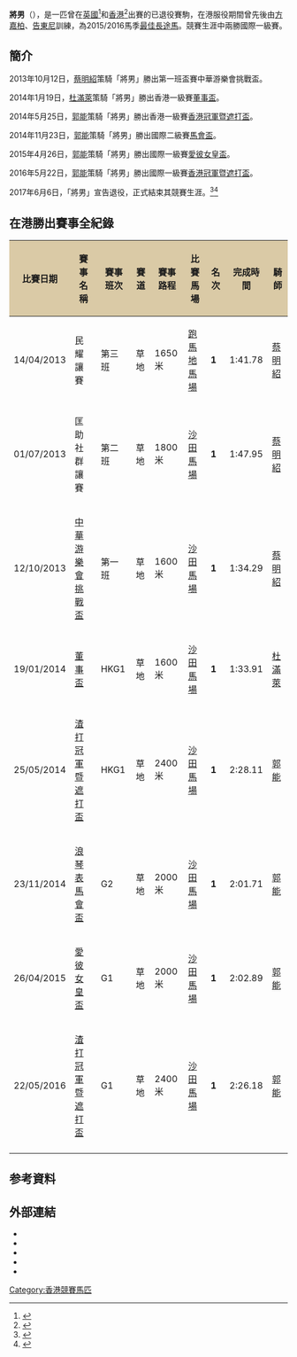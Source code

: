 {{Infobox racehorse
|name= 將男（已退役） 
|image= 
|caption= 
|sire= Dylan Thomas
|grandsire= Danehill
|dam= Leukippids
|damsire= Sadler's Wells
|sex= 閹
|foaled= 2009年3月9日
|country= {{GB}}
|colour= 棗
|breeder= 
|owner= 奔騰賽馬團體
|trainer= 范思維（英國）<br>[[方嘉柏|方嘉柏]]<br>[[告東尼|告東尼]]（香港）
|record= 4戰2冠（英國）<br>44戰8冠8亞4季4殿5第五（香港）
|earnings= $15,602英鎊<br>$51,322,750港元
|updated= 2017年6月6日
|wins= '''[[香港冠軍暨遮打盃|香港冠軍暨遮打盃]]'''（2014、'''2016'''）<br>'''[[愛彼女皇盃|愛彼女皇盃]]'''（'''2015'''）<br>[[董事盃|董事盃]]（2014）<br>[[馬會盃|馬會盃]]（2014）<br>[[中華游樂會挑戰盃|中華游樂會挑戰盃]]（2013）
}}

'''將男'''（{{lang-en|Blazing Speed}}），是一匹曾在[[英國|英國]]<ref>{{Cite web |url=https://racing.hkjc.com/racing/content/chinese/pp_formsheet/fsc_P192.pdf |title=香港賽馬會：將男（海外賽績紀錄） |access-date=2018-12-10 |archive-date=2017-05-05 |archive-url=https://web.archive.org/web/20170505100643/http://racing.hkjc.com/racing/content/chinese/pp_formsheet/fsc_P192.pdf |dead-url=no }}</ref>和[[香港|香港]]<ref>{{Cite web |url=https://racing.hkjc.com/racing/information/Chinese/Horse/OtherHorse.aspx?HorseId=HK_2012_P192 |title=香港賽馬會：馬匹資料 - 將男 (P192) |access-date=2018-12-10 |archive-date=2018-12-10 |archive-url=https://web.archive.org/web/20181210202607/https://racing.hkjc.com/racing/information/Chinese/Horse/OtherHorse.aspx?HorseId=HK_2012_P192 |dead-url=no }}</ref>出賽的已退役賽駒，在港服役期間曾先後由[[方嘉柏|方嘉柏]]、[[告東尼|告東尼]]訓練，為2015/2016馬季[[冠軍人馬獎#最佳長途馬|最佳長途馬]]。競賽生涯中兩勝國際一級賽。

==簡介==
2013年10月12日，[[蔡明紹|蔡明紹]]策騎「將男」勝出第一班盃賽中華游樂會挑戰盃。

2014年1月19日，[[杜滿萊|杜滿萊]]策騎「將男」勝出香港一級賽[[董事盃|董事盃]]。

2014年5月25日，[[郭能|郭能]]策騎「將男」勝出香港一級賽[[香港冠軍暨遮打盃|香港冠軍暨遮打盃]]。

2014年11月23日，[[郭能|郭能]]策騎「將男」勝出國際二級賽[[馬會盃|馬會盃]]。

2015年4月26日，[[郭能|郭能]]策騎「將男」勝出國際一級賽[[愛彼女皇盃|愛彼女皇盃]]。

2016年5月22日，[[郭能|郭能]]策騎「將男」勝出國際一級賽[[香港冠軍暨遮打盃|香港冠軍暨遮打盃]]。

2017年6月6日，「將男」宣告退役，正式結束其競賽生涯。<ref>{{Cite web |url=https://www.hkjc.com/chinese/racing/mcs01_xml_stablechange.asp?SelType=SCHR&selfile=20170606_000000_S_SCHR.xml |title=香港賽馬會：馬匹易廄/退役 - 6/6/2017 |access-date=2020-06-12 |archive-date=2017-08-05 |archive-url=https://web.archive.org/web/20170805220434/http://www.hkjc.com/chinese/racing/mcs01_xml_stablechange.asp?SelType=SCHR&selfile=20170606_000000_S_SCHR.xml |dead-url=no }}</ref><ref>{{Cite web |url=https://hk.on.cc/bknrac/bkn/cnt/news/20170606/bknrac-20170606190256684-0606_01002_001.html |title=【唔玩咯】半億獎金名駒終於告別 |access-date=2020-07-06 |archive-date=2020-07-06 |archive-url=https://web.archive.org/web/20200706013614/https://hk.on.cc/bknrac/bkn/cnt/news/20170606/bknrac-20170606190256684-0606_01002_001.html |dead-url=no }}</ref>

==在港勝出賽事全紀錄==
{| class = "wikitable sortable" style="text-align:center; width:90%"
|-
! scope="col" style="background:#dacaa6;" | 比賽日期
! scope="col" style="background:#dacaa6;" | 賽事名稱
! scope="col" style="background:#dacaa6;" | 賽事班次
! scope="col" style="background:#dacaa6;" | 賽道
! scope="col" style="background:#dacaa6;" | 賽事路程
! scope="col" style="background:#dacaa6;" | 比賽馬場
! scope="col" style="background:#dacaa6;" | 名次
! scope="col" style="background:#dacaa6;" | 完成時間
! scope="col" style="background:#dacaa6;" | 騎師
|-
| scope="row" style="font-weight:normal;" | 14/04/2013
| 民耀讓賽
| 第三班
| 草地
| 1650米
| [[跑馬地馬場|跑馬地馬場]]
| '''1'''
| 1:41.78
| [[蔡明紹|蔡明紹]]
|-
| scope="row" style="font-weight:normal;" | 01/07/2013
| 匡助社群讓賽
| 第二班
| 草地
| 1800米
| [[沙田馬場|沙田馬場]]
| '''1'''
| 1:47.95
| [[蔡明紹|蔡明紹]]
|-
| scope="row" style="font-weight:normal;" | 12/10/2013
| [[中華游樂會挑戰盃|中華游樂會挑戰盃]]
| 第一班
| 草地
| 1600米
| [[沙田馬場|沙田馬場]]
| '''1'''
| 1:34.29
| [[蔡明紹|蔡明紹]]
|-
| scope="row" style="font-weight:normal;" | 19/01/2014
| [[董事盃|董事盃]]
| HKG1
| 草地
| 1600米
| [[沙田馬場|沙田馬場]]
| '''1'''
| 1:33.91
| [[杜滿萊|杜滿萊]]
|-
| scope="row" style="font-weight:normal;" | 25/05/2014
| [[冠軍暨遮打盃|渣打冠軍暨遮打盃]]
| HKG1
| 草地
| 2400米
| [[沙田馬場|沙田馬場]]
| '''1'''
| 2:28.11
| [[郭能|郭能]]
|-
| scope="row" style="font-weight:normal;" | 23/11/2014
| [[馬會盃|浪琴表馬會盃]]
| G2
| 草地
| 2000米
| [[沙田馬場|沙田馬場]]
| '''1'''
| 2:01.71
| [[郭能|郭能]]
|-
| scope="row" style="font-weight:normal;" | 26/04/2015
| [[女皇盃|愛彼女皇盃]]
| G1
| 草地
| 2000米
| [[沙田馬場|沙田馬場]]
| '''1'''
| 2:02.89	
| [[郭能|郭能]]
|-
| scope="row" style="font-weight:normal;" | 22/05/2016
| [[冠軍暨遮打盃|渣打冠軍暨遮打盃]]
| G1
| 草地
| 2400米
| [[沙田馬場|沙田馬場]]
| '''1'''
| 2:26.18		
| [[郭能|郭能]]
|-
|}

==参考資料==
<references/>

==外部連結==
*{{cite news|url=https://www.hkjc.com/chinese/corporate/racing_news_item.asp?in_file=/chinese/news/2014-01/news_2014011901815.html|journal=[[香港賽馬會|香港賽馬會]]|date=2014-01-19|accessdate=2018-12-31|title=「將男」勇奪董事盃|archive-date=2019-01-01|archive-url=https://web.archive.org/web/20190101002801/https://www.hkjc.com/chinese/corporate/racing_news_item.asp?in_file=%2Fchinese%2Fnews%2F2014-01%2Fnews_2014011901815.html|dead-url=no}}
*{{cite news|url=https://www.hkjc.com/chinese/corporate/racing_news_item.asp?in_file=/chinese/news/2014-05/news_2014052501803.html|journal=[[香港賽馬會|香港賽馬會]]|date=2014-05-25|accessdate=2018-12-31|title=「將男」勇奪渣打冠軍暨遮打盃|archive-date=2019-01-01|archive-url=https://web.archive.org/web/20190101002712/https://www.hkjc.com/chinese/corporate/racing_news_item.asp?in_file=%2Fchinese%2Fnews%2F2014-05%2Fnews_2014052501803.html|dead-url=no}}
*{{cite news|url=https://www.hkjc.com/chinese/corporate/racing_news_item.asp?in_file=/chinese/news/2014-11/news_2014112301922.html|journal=[[香港賽馬會|香港賽馬會]]|date=2014-11-23|accessdate=2018-12-31|title=「將男」勇奪浪琴表馬會盃|archive-date=2018-12-31|archive-url=https://web.archive.org/web/20181231194220/https://www.hkjc.com/chinese/corporate/racing_news_item.asp?in_file=%2Fchinese%2Fnews%2F2014-11%2Fnews_2014112301922.html|dead-url=no}}
*{{cite news|url=https://www.hkjc.com/chinese/corporate/racing_news_item.asp?in_file=/chinese/news/2015-04/news_2015042601950.html|journal=[[香港賽馬會|香港賽馬會]]|date=2015-04-26|accessdate=2018-12-31|title=告東尼馬房憑「將男」首奪愛彼女皇盃冠軍|archive-date=2018-12-31|archive-url=https://web.archive.org/web/20181231194222/https://www.hkjc.com/chinese/corporate/racing_news_item.asp?in_file=%2Fchinese%2Fnews%2F2015-04%2Fnews_2015042601950.html|dead-url=no}}
*{{cite news|url=https://www.hkjc.com/chinese/corporate/racing_news_item.asp?in_file=/chinese/news/2016-05/news_2016052201842.html|journal=[[香港賽馬會|香港賽馬會]]|date=2016-05-22|accessdate=2018-12-31|title=渣打冠軍暨遮打盃「將男」力拼險勝|archive-date=2020-11-25|archive-url=https://web.archive.org/web/20201125141636/https://www.hkjc.com/chinese/corporate/racing_news_item.asp?in_file=%2Fchinese%2Fnews%2F2016-05%2Fnews_2016052201842.html|dead-url=no}}

{{董事盃冠軍}}
{{香港冠軍暨遮打盃冠軍}}
{{香港最佳長途馬}}
[[Category:香港競賽馬匹|Category:香港競賽馬匹]]